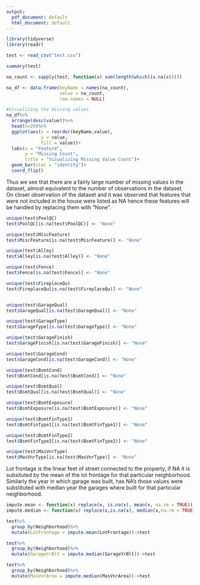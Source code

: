 ```yaml
---
output:
  pdf_document: default
  html_document: default
---
```


```r
library(tidyverse)
library(readr)

test <- read_csv("test.csv")

summary(test)
```


```r
na_count <- sapply(test, function(x) sum(length(which(is.na(x)))))

na_df <- data.frame(keyName = names(na_count),
                    value = na_count, 
                    row.names = NULL)

#Visualizing the missing values
na_df%>%
  arrange(desc(value))%>%
  head(n=20)%>%
  ggplot(aes(x = reorder(keyName,value),
             y = value,
             fill = value))+
  labs(x = "Feature",
       y = "Missing Count",
       title = "Visualizing Missing Value Count")+
  geom_bar(stat = "identity")+
  coord_flip()
```

Thus we see that there are a fairly large number of missing values in the dataset, almost equivalent to the number of observations in the dataset.   
On closer observation of the dataset and it was observed that features that were not included in the house were listed as NA hence these features will be handled by replacing them with "None".  

```r

unique(test$PoolQC)
test$PoolQC[is.na(test$PoolQC)] <- "None"

unique(test$MiscFeature)
test$MiscFeature[is.na(test$MiscFeature)] <- "None"

unique(test$Alley)
test$Alley[is.na(test$Alley)] <- "None"

unique(test$Fence)
test$Fence[is.na(test$Fence)] <- "None"

unique(test$FireplaceQu)
test$FireplaceQu[is.na(test$FireplaceQu)] <- "None"


unique(test$GarageQual)
test$GarageQual[is.na(test$GarageQual)] <- "None"

unique(test$GarageType)
test$GarageType[is.na(test$GarageType)] <- "None"

unique(test$GarageFinish)
test$GarageFinish[is.na(test$GarageFinish)] <- "None"

unique(test$GarageCond)
test$GarageCond[is.na(test$GarageCond)] <- "None"

unique(test$BsmtCond)
test$BsmtCond[is.na(test$BsmtCond)] <- "None"

unique(test$BsmtQual)
test$BsmtQual[is.na(test$BsmtQual)] <- "None"

unique(test$BsmtExposure)
test$BsmtExposure[is.na(test$BsmtExposure)] <- "None"

unique(test$BsmtFinType1)
test$BsmtFinType1[is.na(test$BsmtFinType1)] <- "None"

unique(test$BsmtFinType2)
test$BsmtFinType2[is.na(test$BsmtFinType2)] <- "None"

unique(test$MasVnrType)
test$MasVnrType[is.na(test$MasVnrType)] <- "None"

```


Lot frontage is the linear feet of street connected to the property, if NA it is subsituted by the mean of the lot frontage for that particular neighborhood. Similarly the year in which garage was built, has NA's those values were substituted with median year the garages where built for that particular neighborhood. 
```r
impute.mean <- function(x) replace(x, is.na(x), mean(x, na.rm = TRUE))
impute.median <- function(x) replace(x,is.na(x), median(x,na.rm = TRUE))

test%>%
  group_by(Neighborhood)%>%
  mutate(LotFrontage = impute.mean(LotFrontage))->test

test%>%
  group_by(Neighborhood)%>%
  mutate(GarageYrBlt = impute.median(GarageYrBlt))->test

test%>%
  group_by(Neighborhood)%>%
  mutate(MasVnrArea = impute.median(MasVnrArea))->test


```







